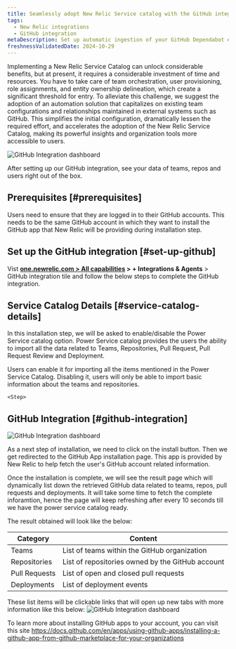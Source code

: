 ```yaml
---
title: Seamlessly adopt New Relic Service catalog with the GitHub integration
tags:
  - New Relic integrations
  - GitHub integration
metaDescription: Set up automatic ingestion of your GitHub Dependabot events by using webhook for ongoing ingestion.
freshnessValidatedDate: 2024-10-29
---
```



Implementing a New Relic Service Catalog can unlock considerable benefits, but at present, it requires a considerable investment of time and resources. You have to take care of team orchestration, user provisioning, role assignments, and entity ownership delineation, which create a significant threshold for entry. To alleviate this challenge, we suggest the adoption of an automation solution that capitalizes on existing team configurations and relationships maintained in external systems such as GitHub. This simplifies the initial configuration, dramatically lessen the required effort, and accelerates the adoption of the New Relic Service Catalog, making its powerful insights and organization tools more accessible to users.

<img
  title="GitHub Integration dashboard"
  alt="GitHub Integration dashboard"
  src="/images/github-integration-screenshot.webp"
/>

<figcaption>
After setting up our GitHub integration, see your data of teams, repos and users right out of the box.
</figcaption>

## Prerequisites [#prerequisites]

Users need to ensure that they are logged in to their GitHub accounts. This needs to be the same GitHub account in which they want to install the GitHub app that New Relic will be providing during installation step.


## Set up the GitHub integration [#set-up-github]

Vist <DNT>**[one.newrelic.com > All capabilities](https://one.newrelic.com/all-capabilities) > + Integrations & Agents** > GitHub integration</DNT> tile and follow the below steps to complete the GitHub integration.

<Steps>
<Step>

## Service Catalog Details [#service-catalog-details]

In this installation step, we will be asked to enable/disable the Power Service catalog option. Power Service catalog provides the users the ability to import all the data related to Teams, Repositories, Pull Request, Pull Request Review and Deployment. 

Users can enable it for importing all the items mentioned in the Power Service Catalog. Disabling it, users will only be able to import basic information about the teams and repositories.
    </Step>

    <Step>

## GitHub Integration [#github-integration]

<img
    title="GitHub Integration dashboard"
    alt="GitHub Integration dashboard"
    src="/images/github-integration-progress.webp"
  />

As a next step of installation, we need to click on the install button. Then we get redirected to the GitHub App installation page. This app is provided by New Relic to help fetch the user's GitHub account related information. 

Once the installation is complete, we will see the result page which will dynamically list down the retrieved GitHub data related to teams, repos, pull requests and deployments. It will take some time to fetch the complete inforamtion, hence the page will keep refreshing after every 10 seconds till we have the power service catalog ready. 

The result obtained will look like the below: 

| Category | Content |
| --- | --- |
| Teams | List of teams within the GitHub organization |
| Repositories | List of repositories owned by the GitHub account |
| Pull Requests | List of open and closed pull requests |
| Deployments | List of deployment events  |

These list items will be clickable links that will open up new tabs with more information like this below: 
<img
  title="GitHub Integration dashboard"
  alt="GitHub Integration dashboard"
  src="/images/github-integration-success.webp"
/>
    </Step>
</Steps>

To learn more about installing GitHub apps to your account, you can visit this site https://docs.github.com/en/apps/using-github-apps/installing-a-github-app-from-github-marketplace-for-your-organizations